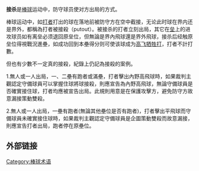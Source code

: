 {{distinguish|封殺 (棒球)}}
'''接杀'''是[[棒球|棒球]]运动中，防守球员使对方出局的方式。

棒球运动中，如[[打者|打者]]打出的球在落地前被防守方在空中截接，无论此时球在界内还是界外，都稱為打者被接殺（putout）。被接杀的打者立刻出局，其它在[[垒包|垒]]上的进攻球员如有离垒必须退回原垒位，但無論是界內飛球還是界外飛球，接杀后经触原垒位得視戰況進壘，如成功回到本壘得分则可使该球成为[[高飞牺牲打|高飞牺牲打]]，打者不計打數。

但也有少數不一定真的接殺，紀錄上仍記為接殺的案例。

1.無人或一人出局，一、二壘有跑者或滿壘，打者擊出內野高飛球時，如果裁判主觀認定守備球員可以掌握住球將球接殺，則應宣告為內野高飛球，無論守備球員是否確實接住球，打者均應被宣告出局。此規則用意是在保護攻擊方，避免防守方故意漏接策動雙殺。

2.無人或一人出局，一壘有跑者(無論其他壘位是否有跑者)，打者擊出平飛球而守備球員未確實接住球時，如果裁判主觀認定守備球員是企圖策動雙殺而故意漏接，則應宣告打者出局，跑者停在原壘位。

==外部链接==
{{台湾棒球维基馆|接殺}}
{{棒球統計}}
{{baseball-stub}}

[[Category:棒球术语|Category:棒球术语]]